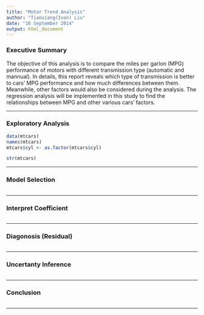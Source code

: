```yaml
---
title: "Motor Trend Analysis"
author: "Tianxiang(Ivan) Liu"
date: "16 September 2014"
output: html_document
---
```


### Executive Summary
The objective of this analysis is to compare the miles per garlon (MPG) performance of motors with different transmission type (automatic and mannual). In details, this report reveals which type of transmission is better to cars' MPG performance and how much differences between them. Meanwhile, other factors would also be considered during the analysis. The regression analysis will be implemented in this study to find the relationships between MPG and other various cars' factors.

---

### Exploratory Analysis

```r
data(mtcars)
names(mtcars)
mtcars$cyl <- as.factor(mtcars$cyl)

str(mtcars)
```

---

### Model Selection

```r

```

---

### Interpret Coefficient

```r

```

---

### Diagonosis (Residual)

```r

```

---

### Uncertanty Inference

```r

```

---

### Conclusion

```r

```

---